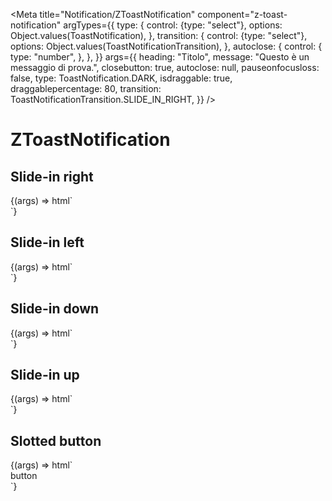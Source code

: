 
<Meta
  title="Notification/ZToastNotification"
  component="z-toast-notification"
  argTypes={{
    type: {
      control: {type: "select"},
      options: Object.values(ToastNotification),
    },
    transition: {
      control: {type: "select"},
      options: Object.values(ToastNotificationTransition),
    },
    autoclose: {
      control: {
        type: "number",
      },
    },
  }}
  args={{
    heading: "Titolo",
    message: "Questo è un messaggio di prova.",
    closebutton: true,
    autoclose: null,
    pauseonfocusloss: false,
    type: ToastNotification.DARK,
    isdraggable: true,
    draggablepercentage: 80,
    transition: ToastNotificationTransition.SLIDE_IN_RIGHT,
  }}
/>

# ZToastNotification

## Slide-in right

<Canvas>
  <Story name="Slide-in right">
    {(args) => html`<div class="toast-container">
      <z-toast-notification
        heading="${args.heading}"
        message="${args.message}"
        closebutton="${args.closebutton}"
        autoclose="${args.autoclose}"
        pauseonfocusloss="${args.pauseonfocusloss}"
        type="${args.type}"
        isdraggable="${args.isdraggable}"
        draggablepercentage="${args.draggablepercentage}"
        transition="${args.transition}"
      ></z-toast-notification>
    </div>`}
  </Story>
</Canvas>

## Slide-in left

<Canvas>
  <Story
    name="Slide-in left"
    args={{
      transition: ToastNotificationTransition.SLIDE_IN_LEFT,
    }}
  >
    {(args) => html`<div class="toast-container">
      <z-toast-notification
        heading="${args.heading}"
        message="${args.message}"
        closebutton="${args.closebutton}"
        autoclose="${args.autoclose}"
        pauseonfocusloss="${args.pauseonfocusloss}"
        type="${args.type}"
        isdraggable="${args.isdraggable}"
        draggablepercentage="${args.draggablepercentage}"
        transition="${args.transition}"
      ></z-toast-notification>
    </div>`}
  </Story>
</Canvas>

## Slide-in down

<Canvas>
  <Story
    name="Slide-in down"
    args={{
      transition: ToastNotificationTransition.SLIDE_IN_DOWN,
    }}
  >
    {(args) => html`<div class="toast-container">
      <z-toast-notification
        heading="${args.heading}"
        message="${args.message}"
        closebutton="${args.closebutton}"
        autoclose="${args.autoclose}"
        pauseonfocusloss="${args.pauseonfocusloss}"
        type="${args.type}"
        isdraggable="${args.isdraggable}"
        draggablepercentage="${args.draggablepercentage}"
        transition="${args.transition}"
      ></z-toast-notification>
    </div>`}
  </Story>
</Canvas>

## Slide-in up

<Canvas>
  <Story name="Slide-in up">
    {(args) => html`<div class="toast-container">
      <z-toast-notification
        heading="${args.heading}"
        message="${args.message}"
        closebutton="${args.closebutton}"
        autoclose="${args.autoclose}"
        pauseonfocusloss="${args.pauseonfocusloss}"
        type="${args.type}"
        isdraggable="${args.isdraggable}"
        draggablepercentage="${args.draggablepercentage}"
        transition="${args.transition}"
      ></z-toast-notification>
    </div>`}
  </Story>
</Canvas>

## Slotted button

<Canvas>
  <Story
    name="Slotted button"
    args={{
      transition: ToastNotificationTransition.SLIDE_IN_DOWN,
    }}
  >
    {(args) => html` <div class="toast-container slotted-button">
      <z-toast-notification
        heading="${args.heading}"
        message="${args.message}"
        closebutton="${args.closebutton}"
        autoclose="${args.autoclose}"
        pauseonfocusloss="${args.pauseonfocusloss}"
        type="${args.type}"
        isdraggable="${args.isdraggable}"
        draggablepercentage="${args.draggablepercentage}"
        transition="${args.transition}"
      >
        <z-button
          slot="button"
          size="small"
          >button</z-button
        >
      </z-toast-notification>
    </div>`}
  </Story>
</Canvas>

<ArgsTable of="z-toast-notification" />
